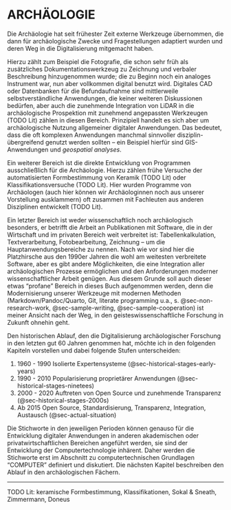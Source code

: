 # ARCHÄOLOGIE

Die Archäologie hat seit frühester Zeit externe Werkzeuge übernommen, die dann für archäologische Zwecke und Fragestellungen adaptiert wurden und deren Weg in die Digitalisierung mitgemacht haben. 

Hierzu zählt zum Beispiel die Fotografie, die schon sehr früh als zusätzliches Dokumentationswerkzeug zu Zeichnung und verbaler Beschreibung hinzugenommen wurde; die zu Beginn noch ein analoges Instrument war, nun aber vollkommen digital benutzt wird. Digitales CAD oder Datenbanken für die Befundaufnahme sind mittlerweile selbstverständliche Anwendungen, die keiner weiteren Diskussionen bedürfen, aber auch die zunehmende Integration von LiDAR in die archäologische Prospektion mit zunehmend angepassten Werkzeugen (TODO Lit) zählen in diesen Bereich. Prinzipiell handelt es sich aber um archäologische Nutzung allgemeiner digitaler Anwendungen. Das bedeutet, dass die oft komplexen Anwendungen manchmal sinnvoller disziplin-übergreifend genutzt werden sollten -- ein Beispiel hierfür sind GIS-Anwendungen und _geospatial analyses_.

Ein weiterer Bereich ist die direkte Entwicklung von Programmen ausschließlich für die Archäologie. Hierzu zählen frühe Versuche der automatisierten Formbestimmung von Keramik (TODO Lit) oder Klassifikationsversuche (TODO Lit). Hier wurden Programme von Archäologen (auch hier können wir Archäologinnen noch aus unserer Vorstellung ausklammern) oft zusammen mit Fachleuten aus anderen Disziplinen entwickelt (TODO Lit). 

Ein letzter Bereich ist weder wissenschaftlich noch archäologisch besonders, er betrifft die Arbeit an Publikationen mit Software, die in der Wirtschaft und im privaten Bereich weit verbreitet ist: Tabellenkalkulation, Textverarbeitung, Fotobearbeitung, Zeichnung -- um die Hauptanwendungsbereiche zu nennen. Nach wie vor sind hier die Platzhirsche aus den 1990er Jahren die wohl am weitesten verbreitete Software, aber es gibt andere Möglichkeiten, die eine Integration aller archäologischen Prozesse ermöglichen und den Anforderungen moderner wissenschaftlicher Arbeit genügen. Aus diesem Grunde soll auch dieser etwas "profane" Bereich in dieses Buch aufgenommen werden, denn die Modernisierung unserer Werkzeuge mit modernen Methoden (Markdown/Pandoc/Quarto, Git, literate programming u.a., s. @sec-non-research-work, @sec-sample-writing, @sec-sample-cooperation) ist meiner Ansicht nach der Weg, in den geisteswissenschaftliche Forschung in Zukunft ohnehin geht. 

Den historischen Ablauf, den die Digitalisierung archäologischer Forschung in den letzten gut 60 Jahren genommen hat, möchte ich in den folgenden Kapiteln vorstellen und dabei folgende Stufen unterscheiden: 

1. 1960 - 1990 Isolierte Expertensysteme (@sec-historical-stages-early-years)
2. 1990 - 2010 Popularisierung proprietärer Anwendungen (@sec-historical-stages-ninetees)
3. 2000 - 2020 Auftreten von Open Source und zunehmende Transparenz (@sec-historical-stages-2000s)
4. Ab 2015 Open Source, Standardisierung, Transparenz, Integration, Austausch (@sec-actual-situation)

Die Stichworte in den jeweiligen Perioden können genauso für die Entwicklung digitaler Anwendungen in anderen akademischen oder privatwirtschaftlichen Bereichen angeführt werden, sie sind der Entwicklung der Computertechnologie inhärent. Daher werden die Stichworte erst im Abschnitt zu computertechnischen Grundlagen "COMPUTER" definiert und diskutiert. Die nächsten Kapitel beschreiben den Ablauf in den archäologischen Fächern. 


---
TODO Lit: keramische Formbestimmung, Klassifikationen, Sokal & Sneath, Zimmermann, Doneus